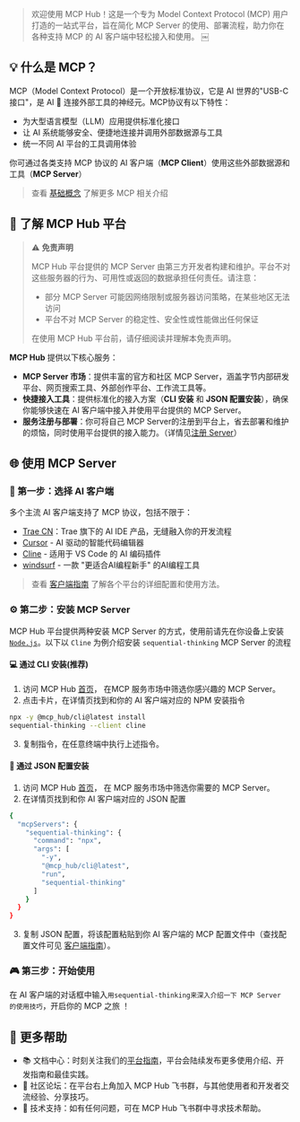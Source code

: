 > 欢迎使用 MCP Hub！这是一个专为 Model Context Protocol (MCP) 用户打造的一站式平台，旨在简化 MCP Server 的使用、部署流程，助力你在各种支持 MCP 的 AI 客户端中轻松接入和使用。 ￼

## 💡 什么是 MCP？

MCP（Model Context Protocol）是一个开放标准协议，它是 AI 世界的"USB-C 接口"，是 AI 🧠 连接外部工具的神经元。MCP协议有以下特性：
- 为大型语言模型（LLM）应用提供标准化接口
- 让 AI 系统能够安全、便捷地连接并调用外部数据源与工具
- 统一不同 AI 平台的工具调用体验  

你可通过各类支持 MCP 协议的 AI 客户端（**MCP Client**）使用这些外部数据源和工具（**MCP Server**）

> 查看 <a href="https://modelcontextprotocol.io/introduction" target="_blank">基础概念</a> 了解更多 MCP 相关介绍

## 🚀 了解 MCP Hub 平台

> ⚠️ **免责声明**
> 
> MCP Hub 平台提供的 MCP Server 由第三方开发者构建和维护。平台不对这些服务器的行为、可用性或返回的数据承担任何责任。请注意：
> - 部分 MCP Server 可能因网络限制或服务器访问策略，在某些地区无法访问
> - 平台不对 MCP Server 的稳定性、安全性或性能做出任何保证
> 
> 在使用 MCP Hub 平台前，请仔细阅读并理解本免责声明。

**MCP Hub** 提供以下核心服务：
- **MCP Server 市场**：提供丰富的官方和社区 MCP Server，涵盖字节内部研发平台、网页搜索工具、外部创作平台、工作流工具等。
- **快捷接入工具**：提供标准化的接入方案（**CLI 安装** 和 **JSON 配置安装**），确保你能够快速在 AI 客户端中接入并使用平台提供的 MCP Server。
- **服务注册与部署**：你可将自己 MCP Server的注册到平台上，省去部署和维护的烦恼，同时使用平台提供的接入能力。（详情见<a href="/docs/register" target="_blank">注册 Server</a>）


## 🌐 使用 MCP Server

### 🎯 第一步：选择 AI 客户端

多个主流 AI 客户端支持了 MCP 协议，包括不限于：

- <a href="https://www.trae.com.cn/" target="_blank">Trae CN</a>：Trae 旗下的 AI IDE 产品，无缝融入你的开发流程
- <a href="https://www.cursor.com/" target="_blank">Cursor</a> - AI 驱动的智能代码编辑器
- <a href="https://cline.bot" target="_blank">Cline</a> - 适用于 VS Code 的 AI 编码插件
- <a href="https://windsurf.com/" target="_blank">windsurf</a> - 一款 "更适合AI编程新手" 的AI编程工具

> 查看 <a href="/docs/clients" target="_blank">客户端指南</a> 了解各个平台的详细配置和使用方法。

### ⚙️ 第二步：安装 MCP Server

MCP Hub 平台提供两种安装 MCP Server 的方式，使用前请先在你设备上安装 <a href="https://nodejs.org/zh-cn" target="_blank" >`Node.js`</a>。以下以 `Cline` 为例介绍安装 `sequential-thinking` MCP Server 的流程


####  💻 通过 CLI 安装(推荐)

1. 访问 MCP Hub <a href="/" target="_blank">首页</a>， 在MCP 服务市场中筛选你感兴趣的 MCP Server。
2. 点击卡片，在详情页找到和你的 AI 客户端对应的 NPM 安装指令
```bash
npx -y @mcp_hub/cli@latest install 
sequential-thinking --client cline
```
3. 复制指令，在任意终端中执行上述指令。

#### 📝 通过 JSON 配置安装

1. 访问 MCP Hub <a href="/" target="_blank">首页</a>， 在 MCP 服务市场中筛选你需要的 MCP Server。
2. 在详情页找到和你 AI 客户端对应的 JSON 配置
```bash
{
  "mcpServers": {
    "sequential-thinking": {
      "command": "npx",
      "args": [
        "-y",
        "@mcp_hub/cli@latest",
        "run",
        "sequential-thinking"
      ]
    }
  }
}
```
3. 复制 JSON 配置，将该配置粘贴到你 AI 客户端的 MCP 配置文件中（查找配置文件可见 <a href="/docs/clients" target="_blank">客户端指南</a>）。

### 🎮 第三步：开始使用

在 AI 客户端的对话框中输入`用sequential-thinking来深入介绍一下 MCP Server 的使用技巧`，开启你的 MCP 之旅 ！

## 🧰 更多帮助
-	📚 文档中心：时刻关注我们的<a href="/docs/getting-started" target="_blank">平台指南</a>，平台会陆续发布更多使用介绍、开发指南和最佳实践。
-	👥 社区论坛：在平台右上角加入 MCP Hub 飞书群，与其他使用者和开发者交流经验、分享技巧。
-	💬 技术支持：如有任何问题，可在 MCP Hub 飞书群中寻求技术帮助。